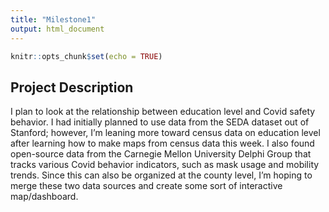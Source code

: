 ```yaml
---
title: "Milestone1"
output: html_document
---
```


```r
knitr::opts_chunk$set(echo = TRUE)
```

## Project Description 
I plan to look at the relationship between education level and Covid safety behavior. I had initially planned to use data from the SEDA dataset out of Stanford; however, I'm leaning more toward census data on education level after learning how to make maps from census data this week. I also found open-source data from the Carnegie Mellon University Delphi Group that tracks various Covid behavior indicators, such as mask usage and mobility trends. Since this can also be organized at the county level, I'm hoping to merge these two data sources and create some sort of interactive map/dashboard. 

